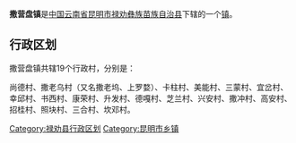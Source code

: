 {{中国乡级行政区
| 行政区全称 = 撒营盘镇
| 景观照片文件名 =
| 景观照片描述 =
| 汉语拼音 =
| 通用拼音 =
| 注音符號 =
| 其它标音类型1 =
| 其它标音1 =
| 其它标音类型2 =
| 其它标音2 =
| 其它语言类型1 =
| 其它语言地名1 =
| 其它语言类型2 =
| 其它语言地名2 =
| 上级行政区 = [[云南省|云南省]][[昆明市|昆明市]][[禄劝彝族苗族自治县|禄劝彝族苗族自治县]]
| 行政区类别 = [[镇|镇]]
| 行政区划代码 =530128102
| 地理坐标 =
| 总面积 =511.6[[平方千米|平方千米]]
| 户籍人口 =
| 户籍人口年份 =
| 常住人口 =4.42万
| 常住人口年份 =
| 人口密度 =
| 行政区划 =
| 官方网站 =
| 政府驻地 =尚德
| 邮政编码 =
| 毗邻行政区 =
| 位置图文件名 =
| 位置图描述 =
}}
'''撒营盘镇'''是[[中华人民共和国|中国]][[云南省|云南省]][[昆明市|昆明市]][[禄劝彝族苗族自治县|禄劝彝族苗族自治县]]下辖的一个[[镇|镇]]。

== 行政区划 ==

撒营盘镇共辖19个行政村，分别是：

尚德村、撒老乌村（又名撒老坞、上罗婺）、卡柱村、美能村、三蒙村、宜岔村、幸邱村、书西村、康荣村、升发村、德嘎村、芝兰村、兴安村、撒冲村、高安村、招桂村、照块村、三合村、坎邓村。

{{禄劝彝族苗族自治县行政区划}}
{{云南行政区划小作品}}

[[Category:禄劝县行政区划|Category:禄劝县行政区划]]
[[Category:昆明市乡镇|Category:昆明市乡镇]]